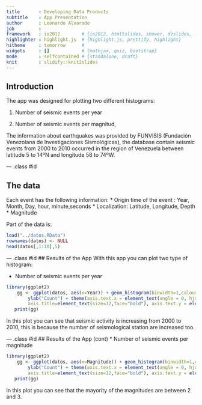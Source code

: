 ```yaml
---
title       : Developing Data Products
subtitle    : App Presentation
author      : Leonardo Alvarado
job         : 
framework   : io2012        # {io2012, html5slides, shower, dzslides, ...}
highlighter : highlight.js  # {highlight.js, prettify, highlight}
hitheme     : tomorrow      # 
widgets     : []            # {mathjax, quiz, bootstrap}
mode        : selfcontained # {standalone, draft}
knit        : slidify::knit2slides
---
```


## Introduction
The app was designed for plotting two different histograms: 

1. Number of seismic events per year 

2. Number of seismic events per magnitud,

The information about earthquakes was provided by FUNVISIS (Fundación Venezolana de Investigaciones Sismológicas), the database contain seismic events from 2000 to 2010 occurred in the region of Venezuela between latitude 5 to 14ºN and longitude 58 to 74ºW.

--- .class #id 

## The data
Each event has the following information: 
* Origin time of the event : Year, Month, Day, hour, minute,seconds
* Localization: Latitude, Longitude, Depth
* Magnitude

Part of the data is: 
```r
load("../datos.RData")
rownames(datos) <- NULL
head(datos[,1:10],5)
```

--- .class #id 
## Results of the App
With this app you can plot two type of histogram:   

* Number of seismic events per year

```r
library(ggplot2)		  
	gg <- ggplot(datos, aes(x=Year)) + geom_histogram(binwidth=1,colour="black",fill="blue") +
	  	ylab("Count") + theme(axis.text.x = element_text(angle = 0, hjust = 1,size=12,colour="black"),
        axis.title=element_text(size=12,face="bold"), axis.text.y = element_text(hjust = 1,size=12,colour="black"))  
   print(gg)
```

In this plot you can see that seismic activity is increasing from 2000 to 2010, this is because the number of seismological station are increased too.

--- .class #id 
## Results of the App (cont)
* Number of seismic events per magnitude

```r
library(ggplot2)		  
	gg <- ggplot(datos, aes(x=Magnitude)) + geom_histogram(binwidth=1,colour="black",fill="blue") +
	  	ylab("Count") + theme(axis.text.x = element_text(angle = 0, hjust = 1,size=12,colour="black"),
        axis.title=element_text(size=12,face="bold"), axis.text.y = element_text(hjust = 1,size=12,colour="black"))  
   print(gg)
```

In this plot you can see that the mayority of the magnitudes are between 2 and 3.

